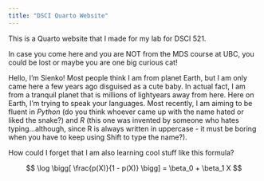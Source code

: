 ```yaml
---
title: "DSCI Quarto Website"
---
```


This is a Quarto website that I made for my lab for DSCI 521.

In case you come here and you are NOT from the MDS course at UBC, 
you could be lost or maybe you are one big curious cat!

Hello, I'm Sienko! Most people think I am from planet Earth, but I am only came here a few years ago disguised as a cute baby. In actual fact, I am from a tranquil planet that is millions of lightyears away from here. Here on Earth, I'm trying to speak your languages. Most recently, I am aiming to be fluent in _Python_ (do you think whoever came up with the name hated or liked the snake?) and _R_ (this one was invented by someone who hates typing...although, since R is always written in uppercase - it must be boring when you have to keep using Shift to type the name?).

How could I forget that I am also learning cool stuff like this formula?

$$
\log \bigg[ \frac{p(X)}{1 - p(X)} \bigg] = \beta_0 + \beta_1 X
$$
